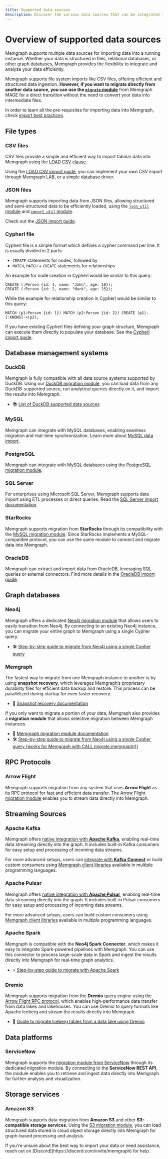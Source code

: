 ```yaml
---
title: Supported data sources
description: Discover the various data sources that can be integrated into Memgraph for a seamless graph computing experience.
---
```



# Overview of supported data sources

Memgraph supports multiple data sources for importing data into a running instance. Whether your data is structured in files, 
relational databases, or other graph databases, Memgraph provides the flexibility to integrate and analyze your data efficiently.

Memgraph supports file system imports like CSV files, offering efficient and structured data ingestion. **However,
if you want to migrate directly from another data source, you can use the
[`migrate` module](/advanced-algorithms/available-algorithms/migrate)** from Memgraph MAGE for a direct transition
without the need to convert your data into intermediate files.

<Callout>

In order to learn all the pre-requisites for importing data into Memgraph, check
[import best practices](/data-migration/best-practices).

</Callout>

## File types

### CSV files

CSV files provide a simple and efficient way to import tabular data into Memgraph 
using the [LOAD CSV clause](/querying/clauses/load-csv). 

Using the [LOAD CSV import guide](/data-migration/csv), 
you can implement your own CSV import through Memgraph LAB, or a simple database driver.


### JSON files

Memgraph supports importing data from JSON files, allowing structured and semi-structured data to be 
efficiently loaded, using the [`json_util` module](/advanced-algorithms/available-algorithms/json_util) 
and [`import_util` module](/advanced-algorithms/available-algorithms/import_util).

Check out the [JSON import guide](/data-migration/json).

### Cypherl file
Cypherl file is a simple format which defines a cypher command per line. It is usually divided in 2 parts:
- `CREATE` statements for nodes, followed by 
- `MATCH`, `MATCH` + `CREATE` statements for relationships

An example for node creation in Cypherl would be similar to this query:
```cypher
CREATE (:Person {id: 1, name: "John", age: 18});
CREATE (:Person {id: 2, name: "Mark", age: 25});
```

While the example for relationship creation in Cypherl would be similar to this query:
```cypher
MATCH (p1:Person {id: 1}) MATCH (p2:Person {id: 2}) CREATE (p1)-[:KNOWS]->(p2);
```

If you have existing Cypherl files defining your graph structure, Memgraph can execute them directly to
populate your database. See the [Cypherl import guide](/data-migration/cypherl).

## Database management systems

### DuckDB

Memgraph is fully compatible with all data source systems supported by DuckDB. 
Using our [DuckDB migration module](/advanced-algorithms/available-algorithms/migrate#duckdb),
you can load data from any DuckDB-supported source,
run analytical queries directly on it, and import the results into Memgraph.

- 📚 [List of DuckDB supported data sources](https://duckdb.org/docs/stable/data/data_sources.html)

### MySQL

Memgraph can integrate with MySQL databases, enabling seamless migration and real-time synchronization. 
Learn more about [MySQL data import](/advanced-algorithms/available-algorithms/migrate#mysql).

### PostgreSQL

Memgraph can integrate with MySQL databases using the 
[PostgreSQL migration module](/advanced-algorithms/available-algorithms/migrate#postgresql).

### SQL Server

For enterprises using Microsoft SQL Server, Memgraph supports data import using ETL processes or direct queries.
Read the [SQL Server import documentation](/advanced-algorithms/available-algorithms/migrate#sql_server).

### StarRocks

Memgraph supports migration from **StarRocks** through its compatibility with the
[MySQL migration module](/advanced-algorithms/available-algorithms/migrate#mysql).
Since StarRocks implements a MySQL-compatible protocol, you can use the same module to connect and migrate data into Memgraph.

### OracleDB

Memgraph can extract and import data from OracleDB, leveraging SQL queries or external connectors.
Find more details in the [OracleDB import guide](/advanced-algorithms/available-algorithms/migrate#oracle_db).

## Graph databases

### Neo4j

Memgraph offers a dedicated [Neo4j migration module](/advanced-algorithms/available-algorithms/migrate#neo4j)
that allows users to easily transition from Neo4j.
By connecting to an existing Neo4j instance, you can migrate your entire graph to Memgraph using a single Cypher query.

- 🛠️ [Step-by-step guide to migrate from Neo4j using a single Cypher query](/data-migration/migrate-from-neo4j-using-single-cypher-query)

### Memgraph

The fastest way to migrate from one Memgraph instance to another is by using **snapshot recovery**,
which leverages Memgraph’s proprietary durability files for efficient data backup and restore.
This process can be parallelized during startup for even faster recovery.

- 💾 [Snapshot recovery documentation](/database-management/backup-and-restore#restore-data)

If you only want to migrate a portion of your data, Memgraph also provides a **migration module**
that allows selective migration between Memgraph instances.

- 🔄 [Memgraph migration module documentation](/advanced-algorithms/available-algorithms/migrate#memgraph)
- 🛠️ [Step-by-step guide to migrate from Neo4j using a single Cypher query (works for Memgraph with CALL migrate.memgraph())](/data-migration/migrate-from-neo4j-using-single-cypher-query)

## RPC Protocols

### Arrow Flight

Memgraph supports migration from any system that uses **Arrow Flight** as its RPC protocol for fast and efficient
data transfer. The [Arrow Flight migration module](/advanced-algorithms/available-algorithms/migrate#arrow_flight)
enables you to stream data directly into Memgraph.

## Streaming Sources

### Apache Kafka

Memgraph offers [native integration with **Apache Kafka**](/data-streams#kafka-and-redpanda),
enabling real-time data streaming directly into the graph.
It includes built-in Kafka consumers for easy setup and processing of incoming data streams.

For more advanced setups, users can [integrate with **Kafka Connect**](/data-streams/kafka) or build custom consumers using
[Memgraph client libraries](/client-libraries) available in multiple programming languages.

### Apache Pulsar

Memgraph offers [native integration with **Apache Pulsar**](/data-streams#pulsar),
enabling real-time data streaming directly into the graph.
It includes built-in Pulsar consumers for easy setup and processing of incoming data streams.

For more advanced setups, users can build custom consumers using
[Memgraph client libraries](/client-libraries) available in multiple programming languages.

### Apache Spark

Memgraph is compatible with the **Neo4j Spark Connector**, which makes it easy to integrate Spark-powered
pipelines with Memgraph. You can use this connector to process large-scale data in Spark and ingest the results
directly into Memgraph for real-time graph analytics.

- ⚡ [Step-by-step guide to migrate with Apache Spark](/data-migration/migrate-with-apache-spark)

### Dremio

Memgraph supports migration from the **Dremio** query engine using the
[Arrow Flight RPC protocol](/advanced-algorithms/available-algorithms/migrate#arrow_flight), which enables
high-performance data transfer from data lakes and lakehouses. You can use Dremio to query formats like
Apache Iceberg and stream the results directly into Memgraph.

- 🧊 [Guide to migrate Iceberg tables from a data lake using Dremio](/data-migration/migrate-iceberg-tables-from-data-lake-using-dremio)

## Data platforms

### ServiceNow

Memgraph supports the [migration module from ServiceNow](/advanced-algorithms/available-algorithms/migrate#servicenow)
through its dedicated migration module. By connecting to the **ServiceNow REST API**, the module enables you to
retrieve and ingest data directly into Memgraph for further analysis and visualization.

## Storage services

### Amazon S3

Memgraph supports data migration from **Amazon S3** and other **S3-compatible storage services**.
Using the [S3 migration module](/advanced-algorithms/available-algorithms/migrate#s3),
you can load structured data stored in cloud object storage directly into Memgraph for graph-based processing and analysis.


<Callout type="info">
If you're unsure about the best way to import your data or need assistance, reach out on [Discord](https://discord.com/invite/memgraph) for help.
</Callout>

<CommunityLinks/>